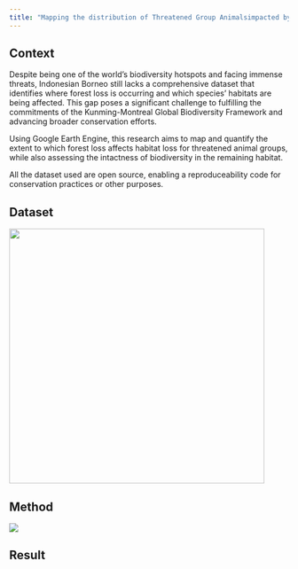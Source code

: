 ```yaml
---
title: "Mapping the distribution of Threatened Group Animalsimpacted by Forest Loss"
---
```


## Context

Despite being one of the world’s biodiversity hotspots and facing immense threats, Indonesian Borneo still lacks a comprehensive dataset that identifies where forest loss is occurring and which species’ habitats are being affected. This gap poses a significant challenge to fulfilling the commitments of the Kunming-Montreal Global Biodiversity Framework and advancing broader conservation efforts.

Using Google Earth Engine, this research aims to map and quantify the extent to which forest loss affects habitat loss for threatened animal groups, while also assessing the intactness of biodiversity in the remaining habitat.

All the dataset used are open source, enabling a reproduceability code for conservation practices or other purposes.

## **Dataset**

![](images/clipboard-2150958253.png){width="460"}

## Method

![](images/clipboard-3507853930.png)

## Result
